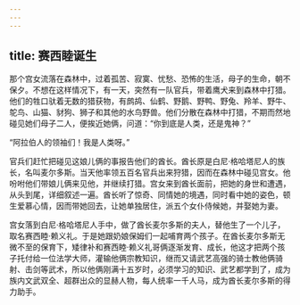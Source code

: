 ```yaml
---
---
---
```

title: 赛西睦诞生
---




那个宫女流落在森林中，过着孤苦、寂寞、忧愁、恐怖的生活，母子的生命，朝不保夕。不想在这样情况下，有一天，突然有一队官兵，带着鹰犬来到森林中打猎。他们的牲口驮着无数的猎获物，有鹧鸪、仙鹤、野鹅、野鸭、野兔、羚羊、野牛、鸵鸟、山猫、豺狗、狮子和其他的水鸟野兽。他们分散在森林中打猎，不期而然地碰见她们母子二人，便挨近她俩，问道：“你到底是人类，还是鬼神？”

“阿拉伯人的领袖们！我是人类呀。”

官兵们赶忙把碰见这娘儿俩的事报告他们的酋长。酋长原是白尼·格哈塔尼人的族长，名叫麦尔多斯。当天他率领五百名官兵出来狩猎，因而在森林中碰见宫女。他吩咐他们带娘儿俩来见他，并继续打猎。宫女来到酋长面前，把她的身世和遭遇，从头到尾，详细叙述一遍。酋长听了惊奇、同情她的境遇，同时看中她的姿色，顿生爱慕心情，因而带她回去，让她单独居住，派五个女仆侍候她，并娶她为妻。

宫女落到白尼·格哈塔尼人手中，做了酋长麦尔多斯的夫人，替他生了一个儿子，取名赛西睦·赖义礼。于是她跟奶娘保姆们一起哺育两个孩子。在酋长麦尔多斯无微不至的保育下，矮律补和赛西睦·赖义礼哥俩逐渐发育、成长，他这才把两个孩子托付给一位法学大师，灌输他俩宗教知识，继而又请武艺高强的骑士教他俩骑射、击剑等武术，所以他俩刚满十五岁时，必须学习的知识、武艺都学到了，成为族内文武双全、超群出众的显赫人物，每人统率一千人马，成为酋长麦尔多斯的得力助手。